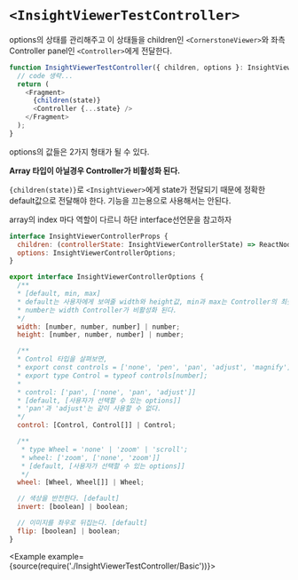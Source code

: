 
# `<InsightViewerTestController>`

options의 상태를 관리해주고 이 상태들을 children인 `<CornerstoneViewer>`와 좌측 Controller panel인 `<Controller>`에게 전달한다.

```ts
function InsightViewerTestController({ children, options }: InsightViewerControllerProps) {
  // code 생략...
  return (
    <Fragment>
      {children(state)}
      <Controller {...state} />
    </Fragment>
  );
}
```
options의 값들은 2가지 형태가 될 수 있다.

**Array 타입이 아닐경우 Controller가 비활성화 된다.**

`{children(state)}`로 `<InsightViewer>`에게 state가 전달되기 때문에 정확한 default값으로 전달해야 한다. 기능을 끄는용으로 사용해서는 안된다.

array의 index 마다 역할이 다르니 하단 interface선언문을 참고하자

```js
interface InsightViewerControllerProps {
  children: (controllerState: InsightViewerControllerState) => ReactNode;
  options: InsightViewerControllerOptions;
}

export interface InsightViewerControllerOptions {
  /**
  * [default, min, max]
  * default는 사용자에게 보여줄 width와 height값, min과 max는 Controller의 최솟값과 최댓값
  * number는 width Controller가 비활성화 된다.
  */
  width: [number, number, number] | number;
  height: [number, number, number] | number;

  /**
  * Control 타입을 살펴보면,
  * export const controls = ['none', 'pen', 'pan', 'adjust', 'magnify'] as const;
  * export type Control = typeof controls[number];
  *
  * control: ['pan', ['none', 'pan', 'adjust']]
  * [default, [사용자가 선택할 수 있는 options]]
  * 'pan'과 'adjust'는 같이 사용할 수 없다.
  */
  control: [Control, Control[]] | Control;

  /**
   * type Wheel = 'none' | 'zoom' | 'scroll';
   * wheel: ['zoom', ['none', 'zoom']]
   * [default, [사용자가 선택할 수 있는 options]]
   */
  wheel: [Wheel, Wheel[]] | Wheel;

  // 색상을 반전한다. [default]
  invert: [boolean] | boolean;

  // 이미지를 좌우로 뒤집는다. [default]
  flip: [boolean] | boolean;
}
```


<Example example={source(require('./InsightViewerTestController/Basic'))}>
  <InsightViewerPreview height={720}/>
</Example>
